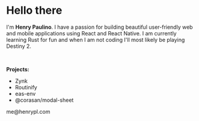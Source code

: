 
# Hello there

I'm **Henry Paulino**. I have a passion for building beautiful user-friendly web and mobile applications using React and React Native.
I am currently learning Rust for fun and when I am not coding I'll most likely be playing Destiny 2.

<br />

**Projects:**
- <ProjectLink href="https://github.com/corasan/zynk">Zynk</ProjectLink>
- <ProjectLink href="https://apps.apple.com/gb/app/routinify-app/id6478823954?uo=2">Routinify</ProjectLink>
- <ProjectLink href="https://github.com/corasan/eas-env">eas-env</ProjectLink>
- <ProjectLink href="https://github.com/corasan/react-native-modal-sheet">@corasan/modal-sheet</ProjectLink>


<div className="flex flex-row gap-4 mt-12">
  <Link href="https://www.linkedin.com/in/henrypl95/">
    <Linkedin size={18} />
  </Link>
  <Link href="https://twitter.com/henrypl_dev">
    <Twitter size={18} />
  </Link>
  <Link href="https://github.com/corasan">
    <Github size={18} />
  </Link>
</div>
me@henrypl.com

